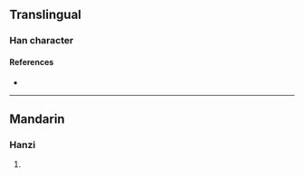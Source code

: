 {{character info/new}}
==Translingual==

===Han character===
{{Han char|rn=86|rad=火|as=10|sn=14|four=|canj=FFOG|ids=⿰火雀}}

====References====
* {{Han ref|kx=0680.330|dkj=19344|hdz=32228.120|uh=71A6|ud=29094}}

----

==Mandarin==

===Hanzi===
{{cmn-hanzi|pin=[[jué]] ([[jue2]])|wg=chüeh<sup>2</sup>}}

# {{rfdef|cmn|sort=火10}}